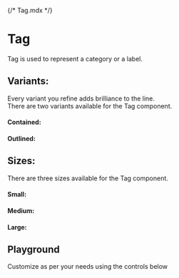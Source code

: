 {/* Tag.mdx */}

<Meta of={TagStories} name="Docs" />

# Tag
Tag is used to represent a category or a label.

## Variants:
Every variant you refine adds brilliance to the line.\
There are two variants available for the Tag component.

#### Contained:
<Canvas of={TagStories.Contained} />

#### Outlined:
<Canvas of={TagStories.Outlined} />


## Sizes:
There are three sizes available for the Tag component.

#### Small:
<Canvas of={TagStories.Small} />

#### Medium:
<Canvas of={TagStories.Medium} />

#### Large:
<Canvas of={TagStories.Large} />


## Playground
Customize as per your needs using the controls below

<Canvas of={TagStories.Playground}/>
<Controls of={TagStories.Playground}/>